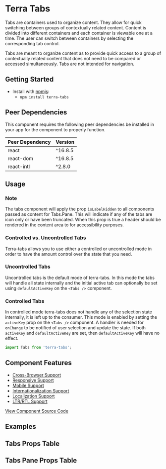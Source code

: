 


<Badge />

# Terra Tabs

Tabs are containers used to organize content. They allow for quick switching between groups of contextually related content. Content is divided into different containers and each container is viewable one at a time. The user can switch between containers by selecting the corresponding tab control.

Tabs are meant to organize content as to provide quick access to a group of contextually related content that does not need to be compared or accessed simultaneously. Tabs are not intended for navigation.

## Getting Started

- Install with [npmjs](https://www.npmjs.com):
  - `npm install terra-tabs`

<!-- AUTO-GENERATED-CONTENT:START Peer Dependencies -->
## Peer Dependencies

This component requires the following peer dependencies be installed in your app for the component to properly function.

| Peer Dependency | Version |
|-|-|
| react | ^16.8.5 |
| react-dom | ^16.8.5 |
| react-intl | ^2.8.0 |

<!-- AUTO-GENERATED-CONTENT:END -->

## Usage

### Note
The tabs component will apply the prop `isLabelHidden` to all components passed as content for Tabs.Pane. This will indicate if any of the tabs are icon only or have been truncated. When this prop is true a header should be rendered in the content area to for accessibility purposes.

### Controlled vs. Uncontrolled Tabs

Terra-tabs allows you to use either a controlled or uncontrolled mode in order to have the amount control over the state that you need.

### Uncontrolled Tabs

Uncontrolled tabs is the default mode of terra-tabs. In this mode the tabs will handle all state internally and the initial active tab can optionally be set using `defaultActiveKey` on the `<Tabs />` component.

### Controlled Tabs

In controlled mode terra-tabs does not handle any of the selection state internally, it is left up to the consumer. This mode is enabled by setting the `activeKey` prop on the `<Tabs />` component. A handler is needed for `onChange` to be notified of user selection and update the state. If both `activeKey` and `defaultActiveKey` are set, then `defaultActiveKey` will have no effect.

```jsx
import Tabs from 'terra-tabs';
```

## Component Features

 * [Cross-Browser Support](https://engineering.cerner.com/terra-ui/contributing/terra-ui/component-standards#cross-browser-support)
 * [Responsive Support](https://engineering.cerner.com/terra-ui/contributing/terra-ui/component-standards#responsive-support)
 * [Mobile Support](https://engineering.cerner.com/terra-ui/contributing/terra-ui/component-standards#mobile-support)
 * [Internationalization Support](https://engineering.cerner.com/terra-ui/contributing/terra-ui/component-standards#internationalization-i18n-support)
 * [Localization Support](https://engineering.cerner.com/terra-ui/contributing/terra-ui/component-standards#internationalization-i18n-support)
 * [LTR/RTL Support](https://engineering.cerner.com/terra-ui/contributing/terra-ui/component-standards#ltr--rtl-support)

[View Component Source Code](https://github.com/cerner/terra-framework/tree/master/packages/terra-tabs)

## Examples
<TabsTemplate title='Compact' />
<TabsTemplateExpanded title='Expanded' />
<IconOnlyTabs title='Icon Only' />
<TabsWithFilledContent title='Fill Parent Container' />
<ResponsiveTabsVariant title='Toggle responsiveTo Variants' />

## Tabs Props Table 
<TabsPropsTable />

## Tabs Pane Props Table 
<PanePropsTable />
